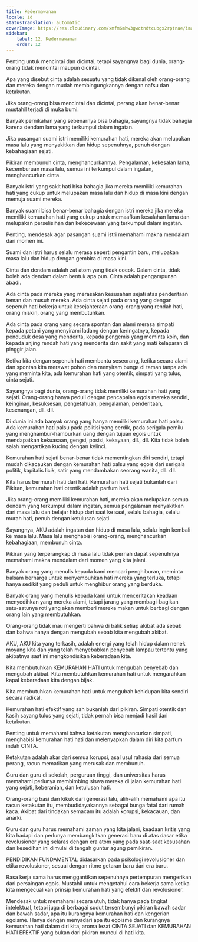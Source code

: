 ```yaml
---
title: Kedermawanan
locale: id
statusTranslation: automatic
coverImage: https://res.cloudinary.com/xmfm6mhw3gwctndtcubgx2rptnae/image/upload/v1740337243/small_cover_educacion_fundamental_a051170f1c.webp
sidebar:
    label: 12. Kedermawanan
    order: 12
---
```

Penting untuk mencintai dan dicintai, tetapi sayangnya bagi dunia, orang-orang tidak mencintai maupun dicintai.

Apa yang disebut cinta adalah sesuatu yang tidak dikenal oleh orang-orang dan mereka dengan mudah membingungkannya dengan nafsu dan ketakutan.

Jika orang-orang bisa mencintai dan dicintai, perang akan benar-benar mustahil terjadi di muka bumi.

Banyak pernikahan yang sebenarnya bisa bahagia, sayangnya tidak bahagia karena dendam lama yang terkumpul dalam ingatan.

Jika pasangan suami istri memiliki kemurahan hati, mereka akan melupakan masa lalu yang menyakitkan dan hidup sepenuhnya, penuh dengan kebahagiaan sejati.

Pikiran membunuh cinta, menghancurkannya. Pengalaman, kekesalan lama, kecemburuan masa lalu, semua ini terkumpul dalam ingatan, menghancurkan cinta.

Banyak istri yang sakit hati bisa bahagia jika mereka memiliki kemurahan hati yang cukup untuk melupakan masa lalu dan hidup di masa kini dengan memuja suami mereka.

Banyak suami bisa benar-benar bahagia dengan istri mereka jika mereka memiliki kemurahan hati yang cukup untuk memaafkan kesalahan lama dan melupakan perselisihan dan kekecewaan yang terkumpul dalam ingatan.

Penting, mendesak agar pasangan suami istri memahami makna mendalam dari momen ini.

Suami dan istri harus selalu merasa seperti pengantin baru, melupakan masa lalu dan hidup dengan gembira di masa kini.

Cinta dan dendam adalah zat atom yang tidak cocok. Dalam cinta, tidak boleh ada dendam dalam bentuk apa pun. Cinta adalah pengampunan abadi.

Ada cinta pada mereka yang merasakan kesusahan sejati atas penderitaan teman dan musuh mereka. Ada cinta sejati pada orang yang dengan sepenuh hati bekerja untuk kesejahteraan orang-orang yang rendah hati, orang miskin, orang yang membutuhkan.

Ada cinta pada orang yang secara spontan dan alami merasa simpati kepada petani yang menyirami ladang dengan keringatnya, kepada penduduk desa yang menderita, kepada pengemis yang meminta koin, dan kepada anjing rendah hati yang menderita dan sakit yang mati kelaparan di pinggir jalan.

Ketika kita dengan sepenuh hati membantu seseorang, ketika secara alami dan spontan kita merawat pohon dan menyiram bunga di taman tanpa ada yang meminta kita, ada kemurahan hati yang otentik, simpati yang tulus, cinta sejati.

Sayangnya bagi dunia, orang-orang tidak memiliki kemurahan hati yang sejati. Orang-orang hanya peduli dengan pencapaian egois mereka sendiri, keinginan, kesuksesan, pengetahuan, pengalaman, penderitaan, kesenangan, dll. dll.

Di dunia ini ada banyak orang yang hanya memiliki kemurahan hati palsu. Ada kemurahan hati palsu pada politisi yang cerdik, pada serigala pemilu yang menghambur-hamburkan uang dengan tujuan egois untuk mendapatkan kekuasaan, gengsi, posisi, kekayaan, dll., dll. Kita tidak boleh salah mengartikan kucing dengan kelinci.

Kemurahan hati sejati benar-benar tidak mementingkan diri sendiri, tetapi mudah dikacaukan dengan kemurahan hati palsu yang egois dari serigala politik, kapitalis licik, satir yang mendambakan seorang wanita, dll. dll.

Kita harus bermurah hati dari hati. Kemurahan hati sejati bukanlah dari Pikiran, kemurahan hati otentik adalah parfum hati.

Jika orang-orang memiliki kemurahan hati, mereka akan melupakan semua dendam yang terkumpul dalam ingatan, semua pengalaman menyakitkan dari masa lalu dan belajar hidup dari saat ke saat, selalu bahagia, selalu murah hati, penuh dengan ketulusan sejati.

Sayangnya, AKU adalah ingatan dan hidup di masa lalu, selalu ingin kembali ke masa lalu. Masa lalu menghabisi orang-orang, menghancurkan kebahagiaan, membunuh cinta.

Pikiran yang terperangkap di masa lalu tidak pernah dapat sepenuhnya memahami makna mendalam dari momen yang kita jalani.

Banyak orang yang menulis kepada kami mencari penghiburan, meminta balsam berharga untuk menyembuhkan hati mereka yang terluka, tetapi hanya sedikit yang peduli untuk menghibur orang yang berduka.

Banyak orang yang menulis kepada kami untuk menceritakan keadaan menyedihkan yang mereka alami, tetapi jarang yang membagi-bagikan satu-satunya roti yang akan memberi mereka makan untuk berbagi dengan orang lain yang membutuhkan.

Orang-orang tidak mau mengerti bahwa di balik setiap akibat ada sebab dan bahwa hanya dengan mengubah sebab kita mengubah akibat.

AKU, AKU kita yang terkasih, adalah energi yang telah hidup dalam nenek moyang kita dan yang telah menyebabkan penyebab lampau tertentu yang akibatnya saat ini mengkondisikan keberadaan kita.

Kita membutuhkan KEMURAHAN HATI untuk mengubah penyebab dan mengubah akibat. Kita membutuhkan kemurahan hati untuk mengarahkan kapal keberadaan kita dengan bijak.

Kita membutuhkan kemurahan hati untuk mengubah kehidupan kita sendiri secara radikal.

Kemurahan hati efektif yang sah bukanlah dari pikiran. Simpati otentik dan kasih sayang tulus yang sejati, tidak pernah bisa menjadi hasil dari ketakutan.

Penting untuk memahami bahwa ketakutan menghancurkan simpati, menghabisi kemurahan hati hati dan melenyapkan dalam diri kita parfum indah CINTA.

Ketakutan adalah akar dari semua korupsi, asal usul rahasia dari semua perang, racun mematikan yang merusak dan membunuh.

Guru dan guru di sekolah, perguruan tinggi, dan universitas harus memahami perlunya membimbing siswa mereka di jalan kemurahan hati yang sejati, keberanian, dan ketulusan hati.

Orang-orang basi dan kikuk dari generasi lalu, alih-alih memahami apa itu racun ketakutan itu, membudidayakannya sebagai bunga fatal dari rumah kaca. Akibat dari tindakan semacam itu adalah korupsi, kekacauan, dan anarki.

Guru dan guru harus memahami zaman yang kita jalani, keadaan kritis yang kita hadapi dan perlunya membangkitkan generasi baru di atas dasar etika revolusioner yang selaras dengan era atom yang pada saat-saat kesusahan dan kesedihan ini dimulai di tengah guntur agung pemikiran.

PENDIDIKAN FUNDAMENTAL didasarkan pada psikologi revolusioner dan etika revolusioner, sesuai dengan ritme getaran baru dari era baru.

Rasa kerja sama harus menggantikan sepenuhnya pertempuran mengerikan dari persaingan egois. Mustahil untuk mengetahui cara bekerja sama ketika kita mengecualikan prinsip kemurahan hati yang efektif dan revolusioner.

Mendesak untuk memahami secara utuh, tidak hanya pada tingkat intelektual, tetapi juga di berbagai sudut tersembunyi pikiran bawah sadar dan bawah sadar, apa itu kurangnya kemurahan hati dan kengerian egoisme. Hanya dengan menyadari apa itu egoisme dan kurangnya kemurahan hati dalam diri kita, aroma lezat CINTA SEJATI dan KEMURAHAN HATI EFEKTIF yang bukan dari pikiran muncul di hati kita.

